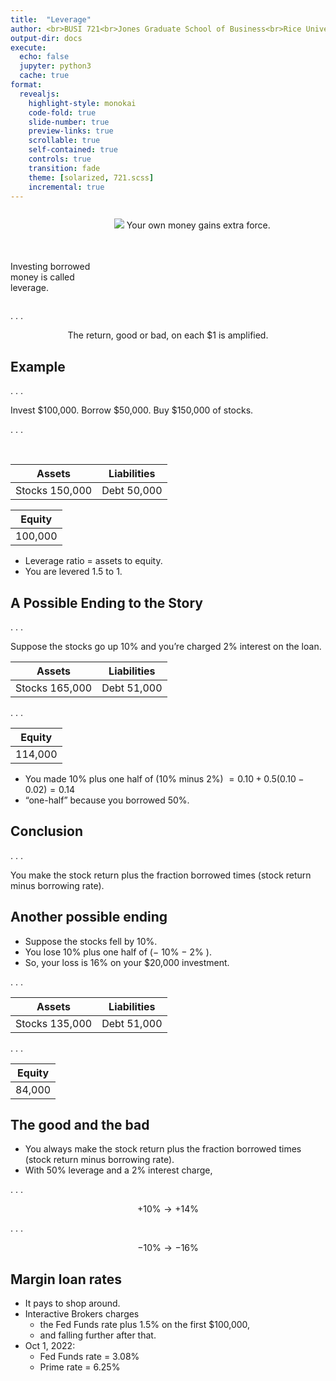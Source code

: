 ```yaml
---
title:  "Leverage"
author: <br>BUSI 721<br>Jones Graduate School of Business<br>Rice University<br><br>Kerry Back
output-dir: docs
execute:
  echo: false
  jupyter: python3
  cache: true
format: 
  revealjs:
    highlight-style: monokai
    code-fold: true
    slide-number: true
    preview-links: true
    scrollable: true
    self-contained: true
    controls: true
    transition: fade
    theme: [solarized, 721.scss]
    incremental: true
---
```


:::: {.columns}
::: {.column width="30%"}
<br><br><br><br>
Investing borrowed money is called leverage.

:::
::: {.column width="70%"} 
:::{.fragment .fade-up}
![](images/leverage.jpg)
Your own money gains extra force.
:::
:::
::::

. . .

<p align=center>
The return, good or bad, on each $1 is amplified.
</p>

## Example

. . .

Invest $100,000.  Borrow $50,000.  Buy $150,000 of stocks.

. . .

<br>

 Assets | Liabilities |
| ---    | ---         |
| Stocks 150,000  | Debt 50,000|

| Equity |
| ---    |
| 100,000


- Leverage ratio = assets to equity.
- You are levered 1.5 to 1.


## A Possible Ending to the Story

. . .

Suppose the stocks go up 10% and you're charged 2% interest on the loan.

 Assets | Liabilities |
| ---    | ---         |
| Stocks 165,000  | Debt 51,000|

. . .

| Equity |
| ---    |
| 114,000 |

- You made 10% plus one half of (10% minus 2%) $= 0.10 + 0.5(0.10-0.02) = 0.14$
- "one-half"  because you borrowed 50%.

## Conclusion

. . .

You make the stock return  plus the fraction borrowed times (stock return minus borrowing rate).

## Another possible ending

- Suppose the stocks fell by 10%.
- You lose 10% plus one half of ($-$ 10% $-$ 2% ).
- So, your loss is 16% on your $20,000 investment.

. . .

 Assets | Liabilities |
| ---    | ---         |
| Stocks 135,000  | Debt 51,000|

. . .

| Equity |
| ---    |
| 84,000 |

## The good and the bad

- You always make the stock return  plus the fraction borrowed times (stock return minus borrowing rate).
- With 50% leverage and a 2% interest charge, 

. . .

$$+10\text{%} \rightarrow +14\text{%}$$

. . .

$$-10\text{%} \rightarrow -16\text{%}$$


## Margin loan rates

- It pays to shop around.
- Interactive Brokers charges 
  - the Fed Funds rate plus 1.5% on the first $100,000, 
  - and falling further after that.
- Oct 1, 2022:
  - Fed Funds rate = 3.08%
  - Prime rate = 6.25%
 


